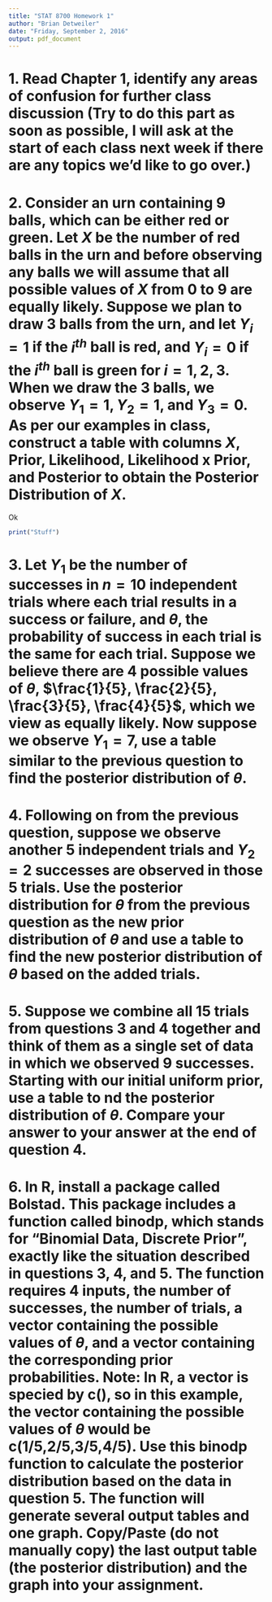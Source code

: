 ```yaml
---
title: "STAT 8700 Homework 1"
author: "Brian Detweiler"
date: "Friday, September 2, 2016"
output: pdf_document
---
```


# 1. Read Chapter 1, identify any areas of confusion for further class discussion (Try to do this part as soon as possible, I will ask at the start of each class next week if there are any topics we'd like to go over.)

# 2. Consider an urn containing 9 balls, which can be either red or green.  Let $X$ be the number of red balls in the urn and before observing any balls we will assume that all possible values of $X$ from 0 to 9 are equally likely. Suppose we plan to draw 3 balls from the urn, and let $Y_i = 1$ if the $i^{th}$ ball is red, and $Y_i = 0$ if the $i^{th}$ ball is green for $i = 1, 2, 3$. When we draw the 3 balls, we observe $Y_1 = 1, Y_2 = 1$, and $Y_3 = 0$. As per our examples in class, construct a table with columns $X$, Prior, Likelihood, Likelihood x Prior, and Posterior to obtain the Posterior Distribution of $X$.

Ok
```r
print("Stuff")
```

# 3. Let $Y_1$ be the number of successes in $n = 10$ independent trials where each trial results in a success or failure, and $\theta$, the probability of success in each trial is the same for each trial.  Suppose we believe there are 4 possible values of $\theta$, $\frac{1}{5}, \frac{2}{5}, \frac{3}{5}, \frac{4}{5}$, which we view as equally likely. Now suppose we observe $Y_1 = 7$, use a table similar to the previous question to find the posterior distribution of $\theta$.


# 4. Following on from the previous question, suppose we observe another 5 independent trials and $Y_2 = 2$ successes are observed in those 5 trials. Use the posterior distribution for $\theta$ from the previous question as the new prior distribution of $\theta$ and use a table to find the new posterior distribution of $\theta$ based on the added trials.


# 5. Suppose we combine all 15 trials from questions 3 and 4 together and think of them as a single set of data in which we observed 9 successes. Starting with our initial uniform prior, use a table to  nd the posterior distribution of $\theta$. Compare your answer to your answer at the end of question 4.

# 6. In R, install a package called Bolstad. This package includes a function called binodp, which stands for "Binomial Data, Discrete Prior", exactly like the situation described in questions 3, 4, and 5.  The function requires 4 inputs, the number of successes, the number of trials, a vector containing the possible values of $\theta$, and a vector containing the corresponding prior probabilities. Note: In R, a vector is specied by c(), so in this example, the vector containing the possible values of $\theta$ would be c(1/5,2/5,3/5,4/5). Use this binodp function to calculate the posterior distribution based on the data in question 5. The function will generate several output tables and one graph. Copy/Paste (do not manually copy) the last output table (the posterior distribution) and the graph into your assignment.